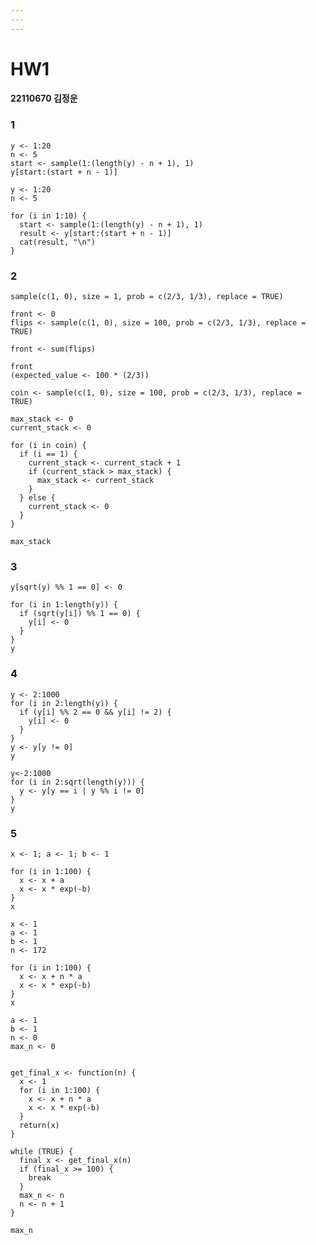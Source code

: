 ```yaml
---
---
---
```


# HW1

#### 22110670 김정운

### 1

```         
y <- 1:20
n <- 5
start <- sample(1:(length(y) - n + 1), 1)
y[start:(start + n - 1)]
```

```         
y <- 1:20
n <- 5

for (i in 1:10) {
  start <- sample(1:(length(y) - n + 1), 1)
  result <- y[start:(start + n - 1)]
  cat(result, "\n")
}
```

### 2

```         
sample(c(1, 0), size = 1, prob = c(2/3, 1/3), replace = TRUE)
```

```         
front <- 0
flips <- sample(c(1, 0), size = 100, prob = c(2/3, 1/3), replace = TRUE)

front <- sum(flips)

front
(expected_value <- 100 * (2/3))
```

```         
coin <- sample(c(1, 0), size = 100, prob = c(2/3, 1/3), replace = TRUE)

max_stack <- 0
current_stack <- 0

for (i in coin) {
  if (i == 1) {
    current_stack <- current_stack + 1
    if (current_stack > max_stack) {
      max_stack <- current_stack
    }
  } else {
    current_stack <- 0
  }
}

max_stack
```

### 3

```         
y[sqrt(y) %% 1 == 0] <- 0
```

```         
for (i in 1:length(y)) {
  if (sqrt(y[i]) %% 1 == 0) {
    y[i] <- 0
  }
}
y
```

### 4

```         
y <- 2:1000
for (i in 2:length(y)) {
  if (y[i] %% 2 == 0 && y[i] != 2) {
    y[i] <- 0
  }
}
y <- y[y != 0]
y
```

```         
y<-2:1000
for (i in 2:sqrt(length(y))) {
  y <- y[y == i | y %% i != 0]
}
y
```

### 5

```         
x <- 1; a <- 1; b <- 1

for (i in 1:100) {
  x <- x + a
  x <- x * exp(-b)
}
x
```

```         
x <- 1
a <- 1
b <- 1
n <- 172

for (i in 1:100) {
  x <- x + n * a
  x <- x * exp(-b)
}
x
```

```         
a <- 1
b <- 1
n <- 0
max_n <- 0


get_final_x <- function(n) {
  x <- 1
  for (i in 1:100) {
    x <- x + n * a
    x <- x * exp(-b)
  }
  return(x)
}

while (TRUE) {
  final_x <- get_final_x(n)
  if (final_x >= 100) {
    break
  }
  max_n <- n
  n <- n + 1
}

max_n 
```
